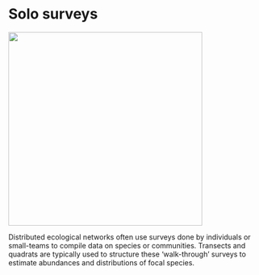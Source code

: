 # Solo surveys {#survey}
![](./plant.jpg){width=4in}  

Distributed ecological networks often use surveys done by individuals or small-teams to compile data on species or communities. Transects and quadrats are typically used to structure these 'walk-through' surveys to estimate abundances and distributions of focal species.   
